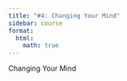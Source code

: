 ```yaml
---
title: "#4: Changing Your Mind"
sidebar: course
format:
  html:
    math: true
---
```

Changing Your Mind